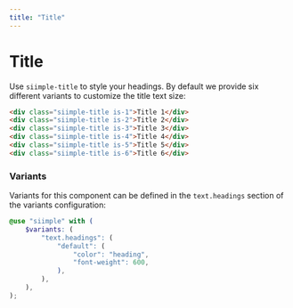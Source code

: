 ```yaml
---
title: "Title"
---
```


# Title

Use `siimple-title` to style your headings. By default we provide six different variants to customize the title text size:

```html live=true
<div class="siimple-title is-1">Title 1</div>
<div class="siimple-title is-2">Title 2</div>
<div class="siimple-title is-3">Title 3</div>
<div class="siimple-title is-4">Title 4</div>
<div class="siimple-title is-5">Title 5</div>
<div class="siimple-title is-6">Title 6</div>
```

### Variants

Variants for this component can be defined in the `text.headings` section of the variants configuration:

```scss
@use "siimple" with (
    $variants: (
        "text.headings": (
            "default": (
                "color": "heading",
                "font-weight": 600,
            ),
        ),
    ),
);
```

